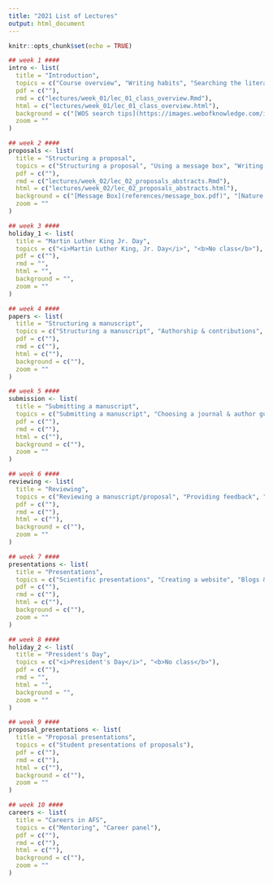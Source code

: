 ```yaml
---
title: "2021 List of Lectures"
output: html_document
---
```


```r
knitr::opts_chunk$set(echo = TRUE)
```

```r
## week 1 ####
intro <- list(
  title = "Introduction",
  topics = c("Course overview", "Writing habits", "Searching the literature", "Reference management"),
  pdf = c(""),
  rmd = c("lectures/week_01/lec_01_class_overview.Rmd"),
  html = c("lectures/week_01/lec_01_class_overview.html"),
  background = c("[WOS search tips](https://images.webofknowledge.com/images/help/WOS/hs_search_operators.html)", "[Google Scholar tips](https://scholar.google.com/intl/en/scholar/help.html)"),
  zoom = ""
)

## week 2 ####
proposals <- list(
  title = "Structuring a proposal",
  topics = c("Structuring a proposal", "Using a message box", "Writing an abstract"),
  pdf = c(""),
  rmd = c("lectures/week_02/lec_02_proposals_abstracts.Rmd"),
  html = c("lectures/week_02/lec_02_proposals_abstracts.html"),
  background = c("[Message Box](references/message_box.pdf)", "[Nature abstract](references/nature_summary_paragraph.pdf)"),
  zoom = ""
)

## week 3 ####
holiday_1 <- list(
  title = "Martin Luther King Jr. Day",
  topics = c("<i>Martin Luther King, Jr. Day</i>", "<b>No class</b>"),
  pdf = c(""),
  rmd = "",
  html = "",
  background = "",
  zoom = ""
)

## week 4 ####
papers <- list(
  title = "Structuring a manuscript",
  topics = c("Structuring a manuscript", "Authorship & contributions", "Supplementary material & reproducibility"),
  pdf = c(""),
  rmd = c(""),
  html = c(""),
  background = c(""),
  zoom = ""
)

## week 5 ####
submission <- list(
  title = "Submitting a manuscript",
  topics = c("Submitting a manuscript", "Choosing a journal & author guidelines", "Writing a cover letter"),
  pdf = c(""),
  rmd = c(""),
  html = c(""),
  background = c(""),
  zoom = ""
)

## week 6 ####
reviewing <- list(
  title = "Reviewing",
  topics = c("Reviewing a manuscript/proposal", "Providing feedback", "Author responses & rebuttals"),
  pdf = c(""),
  rmd = c(""),
  html = c(""),
  background = c(""),
  zoom = ""
)

## week 7 ####
presentations <- list(
  title = "Presentations",
  topics = c("Scientific presentations", "Creating a website", "Blogs & social media"),
  pdf = c(""),
  rmd = c(""),
  html = c(""),
  background = c(""),
  zoom = ""
)

## week 8 ####
holiday_2 <- list(
  title = "President's Day",
  topics = c("<i>President's Day</i>", "<b>No class</b>"),
  pdf = c(""),
  rmd = "",
  html = "",
  background = "",
  zoom = ""
)

## week 9 ####
proposal_presentations <- list(
  title = "Proposal presentations",
  topics = c("Student presentations of proposals"),
  pdf = c(""),
  rmd = c(""),
  html = c(""),
  background = c(""),
  zoom = ""
)

## week 10 ####
careers <- list(
  title = "Careers in AFS",
  topics = c("Mentoring", "Career panel"),
  pdf = c(""),
  rmd = c(""),
  html = c(""),
  background = c(""),
  zoom = ""
)

```



